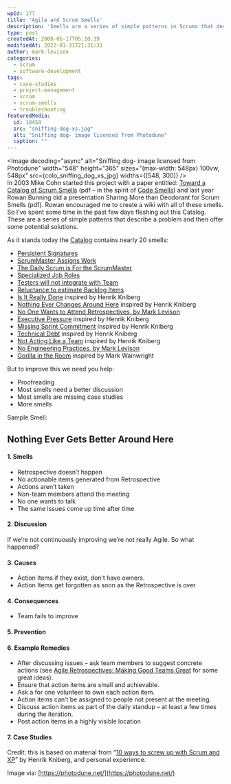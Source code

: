 ```yaml
---
wpId: 177
title: 'Agile and Scrum Smells'
description: 'Smells are a series of simple patterns in Scrums that describe a problem, which can then lead to potential solutions.'
type: post
createdAt: 2008-06-17T05:10:39
modifiedAt: 2022-01-31T21:31:31
author: mark-levison
categories:
  - scrum
  - software-development
tags:
  - case-studies
  - project-management
  - scrum
  - scrum-smells
  - troubleshooting
featuredMedia:
  id: 10458
  src: "sniffing-dog-xs.jpg"
  alt: "Sniffing dog- image licensed from Photodune"
  caption: ""
---
```





<Image decoding="async" alt="Sniffing dog- image licensed from Photodune" width="548" height="365" sizes="(max-width: 548px) 100vw, 548px" src={colo_sniffing_dog_xs_jpg} widths={[548, 300]} />  
In 2003 Mike Cohn started this project with a paper entitled: [Toward a Catalog of Scrum Smells](https://www.mountaingoatsoftware.com/articles/toward-a-catalog-of-scrum-smells) (pdf – in the spirit of [Code Smells](https://martinfowler.com/bliki/CodeSmell.html)) and last year Rowan Bunning did a presentation Sharing More than Deodorant for Scrum Smells (pdf). Rowan encouraged me to create a wiki with all of these smells. So I’ve spent some time in the past few days fleshing out this Catalog. These are a series of simple patterns that describe a problem and then offer some potential solutions.

As it stands today the [Catalog](https://scrumcommunity.pbwiki.com/Scrum+Smells) contains nearly 20 smells:

*   [Persistent Signatures](https://scrumcommunity.pbwiki.com/Persistent+Signatures)
*   [ScrumMaster Assigns Work](https://scrumcommunity.pbwiki.com/ScrumMaster+Assigns+Work)
*   [The Daily Scrum is For the ScrumMaster](https://scrumcommunity.pbwiki.com/The+Daily+Scrum+is+For+the+ScrumMaster)
*   [Specialized Job Roles](https://scrumcommunity.pbwiki.com/Specialized+Job+Roles)
*   [Testers will not integrate with Team](https://scrumcommunity.pbwiki.com/Testers+will+not+integrate+with+Team)
*   [Reluctance to estimate Backlog Items](https://scrumcommunity.pbwiki.com/Reluctance+to+estimate+Backlog+Items)
*   [Is It Really Done](https://scrumcommunity.pbwiki.com/Is+It+Really+Done) inspired by Henrik Kniberg
*   [Nothing Ever Changes Around Here](https://scrumcommunity.pbwiki.com/Nothing+Ever+Changes+Around+Here) inspired by Henrik Kniberg
*   [No One Wants to Attend Retrospectives, by Mark Levison](https://scrumcommunity.pbwiki.com/No+One+Wants+to+Attend+Retrospectives+)
*   [Executive Pressure](https://scrumcommunity.pbwiki.com/Executive+Pressure) inspired by Henrik Kniberg
*   [Missing Sprint Commitment](https://scrumcommunity.pbwiki.com/Missing+Sprint+Commitment) inspired by Henrik Kniberg
*   [Technical Debt](https://scrumcommunity.pbwiki.com/Technical+Debt) inspired by Henrik Kniberg
*   [Not Acting Like a Team](https://scrumcommunity.pbwiki.com/Not+Acting+Like+a+Team) inspired by Henrik Kniberg
*   [No Engineering Practices, by Mark Levison](https://scrumcommunity.pbwiki.com/No+Engineering+Practices)
*   [Gorilla in the Room](https://scrumcommunity.pbwiki.com/Gorilla+in+the+Room) inspired by Mark Wainwright

But to improve this we need you help:

*   Proofreading
*   Most smells need a better discussion
*   Most smells are missing case studies
*   More smells

Sample Smell:

## Nothing Ever Gets Better Around Here

#### 1\. Smells

*   Retrospective doesn’t happen
*   No actionable items generated from Retrospective
*   Actions aren’t taken
*   Non-team members attend the meeting
*   No one wants to talk
*   The same issues come up time after time

#### 2\. Discussion

If we’re not continuously improving we’re not really Agile. So what happened?

#### 3\. Causes

*   Action Items if they exist, don’t have owners.
*   Action Items get forgotten as soon as the Retrospective is over

#### 4\. Consequences

*   Team fails to improve

#### 5\. Prevention

#### 6\. Example Remedies

*   After discussing issues – ask team members to suggest concrete actions (see [Agile Retrospectives: Making Good Teams Great](https://pragprog.com/titles/dlret/agile-retrospectives/) for some great ideas).
*   Ensure that action items are small and achievable.
*   Ask a for one volunteer to own each action item.
*   Action items can’t be assigned to people not present at the meeting.
*   Discuss action items as part of the daily standup – at least a few times during the iteration.
*   Post action items in a highly visible location

#### 7\. Case Studies

Credit: this is based on material from “[10 ways to screw up with Scrum and XP](https://blog.crisp.se/2008/08/07/henrikkniberg/1218084360000)” by Henrik Kniberg, and personal experience.

Image via: [https://photodune.net/](https://photodune.net/)
